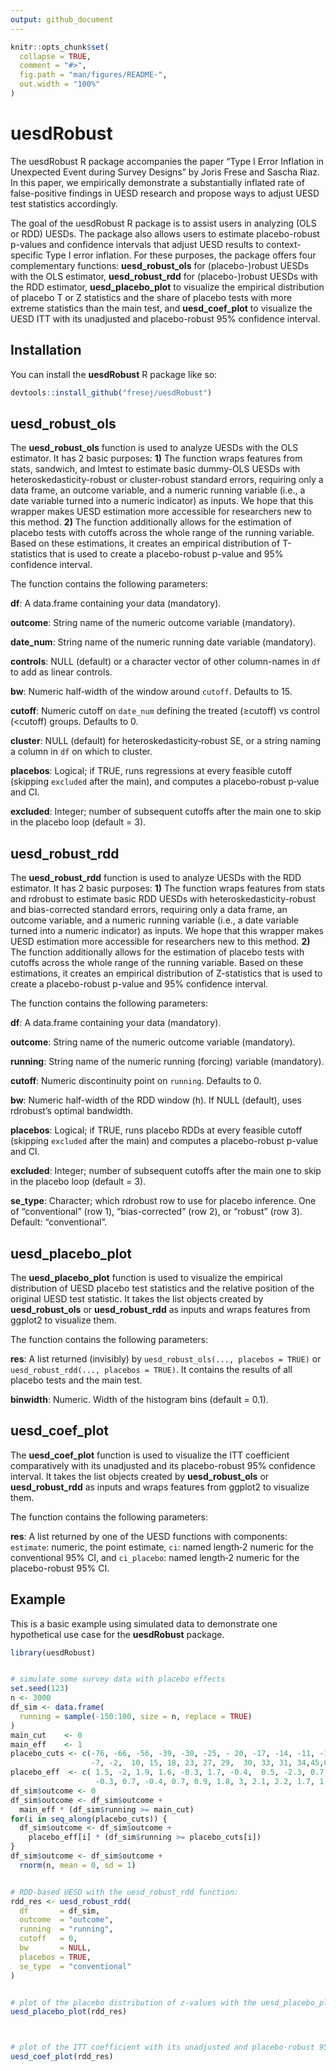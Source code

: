 ```yaml
---
output: github_document
---
```


<!-- README.md is generated from README.Rmd. Please edit that file -->

```r
knitr::opts_chunk$set(
  collapse = TRUE,
  comment = "#>",
  fig.path = "man/figures/README-",
  out.width = "100%"
)
```

# uesdRobust

<!-- badges: start -->
<!-- badges: end -->

The uesdRobust R package accompanies the paper “Type I Error Inflation in Unexpected Event during Survey Designs" by Joris Frese and Sascha Riaz. In this paper, we empirically demonstrate a substantially inflated rate of false-positive findings in UESD research and propose ways to adjust UESD test statistics accordingly.

The goal of the uesdRobust R package is to assist users in analyzing (OLS or RDD) UESDs. The package also allows users to estimate placebo-robust p-values and confidence intervals that adjust UESD results to context-specific Type I error inflation. For these purposes, the package offers four complementary functions: **uesd_robust_ols** for (placebo-)robust UESDs with the OLS estimator, **uesd_robust_rdd** for (placebo-)robust UESDs with the RDD estimator, **uesd_placebo_plot** to visualize the empirical distribution of placebo T or Z statistics and the share of placebo tests with more extreme statistics than the main test, and **uesd_coef_plot** to visualize the UESD ITT with its unadjusted and placebo-robust 95% confidence interval.

## Installation

You can install the **uesdRobust** R package like so:

``` r
devtools::install_github("fresej/uesdRobust")
```

## uesd_robust_ols

The **uesd_robust_ols** function is used to analyze UESDs with the OLS estimator. It has 2 basic purposes: **1)** The function wraps features from stats, sandwich, and lmtest to estimate basic dummy-OLS UESDs with heteroskedasticity-robust or cluster-robust standard errors, requiring only a data frame, an outcome variable, and a numeric running variable (i.e., a date variable turned into a numeric indicator) as inputs. We hope that this wrapper makes UESD estimation more accessible for researchers new to this method. **2)** The function additionally allows for the estimation of placebo tests with cutoffs across the whole range of the running variable. Based on these estimations, it creates an empirical distribution of T-statistics that is used to create a placebo-robust p-value and 95% confidence interval.

The function contains the following parameters:

**df**: A data.frame containing your data (mandatory).

**outcome**: String name of the numeric outcome variable (mandatory).

**date_num**: String name of the numeric running date variable (mandatory).

**controls**: NULL (default) or a character vector of other column-names in `df` to add as linear controls.

**bw**: Numeric half‐width of the window around `cutoff`. Defaults to 15.

**cutoff**: Numeric cutoff on `date_num` defining the treated (≥cutoff) vs control (<cutoff) groups. Defaults to 0.

**cluster**: NULL (default) for heteroskedasticity‐robust SE, or a string naming a column in `df` on which to cluster.

**placebos**: Logical; if TRUE, runs regressions at every feasible cutoff (skipping `excluded` after the main), and computes a placebo‐robust p‐value and CI.

**excluded**: Integer; number of subsequent cutoffs after the main one to skip in the placebo loop (default = 3).



## uesd_robust_rdd

The **uesd_robust_rdd** function is used to analyze UESDs with the RDD estimator. It has 2 basic purposes: **1)** The function wraps features from stats and rdrobust to estimate basic RDD UESDs with heteroskedasticity-robust and bias-corrected standard errors, requiring only a data frame, an outcome variable, and a numeric running variable (i.e., a date variable turned into a numeric indicator) as inputs. We hope that this wrapper makes UESD estimation more accessible for researchers new to this method. **2)** The function additionally allows for the estimation of placebo tests with cutoffs across the whole range of the running variable. Based on these estimations, it creates an empirical distribution of Z-statistics that is used to create a placebo-robust p-value and 95% confidence interval.

The function contains the following parameters:

**df**: A data.frame containing your data (mandatory).

**outcome**: String name of the numeric outcome variable (mandatory).

**running**: String name of the numeric running (forcing) variable (mandatory).

**cutoff**: Numeric discontinuity point on `running`. Defaults to 0.

**bw**: Numeric half-width of the RDD window (h). If NULL (default), uses rdrobust’s optimal bandwidth.

**placebos**: Logical; if TRUE, runs placebo RDDs at every feasible cutoff (skipping `excluded` after the main) and computes a placebo-robust p-value and CI.

**excluded**: Integer; number of subsequent cutoffs after the main one to skip in the placebo loop (default = 3).

**se_type**: Character; which rdrobust row to use for placebo inference. One of
    "conventional" (row 1), "bias-corrected" (row 2), or "robust" (row 3).  Default: "conventional".
    
    
## uesd_placebo_plot

The **uesd_placebo_plot** function is used to visualize the empirical distribution of UESD placebo test statistics and the relative position of the original UESD test statistic. It takes the list objects created by **uesd_robust_ols** or **uesd_robust_rdd** as inputs and wraps features from ggplot2 to visualize them.

The function contains the following parameters:

**res**: A list returned (invisibly) by `uesd_robust_ols(..., placebos = TRUE)`
             or `uesd_robust_rdd(..., placebos = TRUE)`. It contains the results of all placebo tests and the main test.
             
**binwidth**: Numeric. Width of the histogram bins (default = 0.1).



## uesd_coef_plot

The **uesd_coef_plot** function is used to visualize the ITT coefficient comparatively with its unadjusted and its placebo-robust 95% confidence interval. It takes the list objects created by **uesd_robust_ols** or **uesd_robust_rdd** as inputs and wraps features from ggplot2 to visualize them.

The function contains the following parameters:

**res**: A list returned by one of the UESD functions with components: `estimate`: numeric, the point estimate, `ci`: named length‐2 numeric for the conventional 95% CI, and `ci_placebo`: named length‐2 numeric for the placebo-robust 95% CI.
             


## Example

This is a basic example using simulated data to demonstrate one hypothetical use case for the **uesdRobust** package.


```r
library(uesdRobust)


# simulate some survey data with placebo effects
set.seed(123)
n <- 3000
df_sim <- data.frame(
  running = sample(-150:100, size = n, replace = TRUE)
)
main_cut    <- 0
main_eff    <- 1
placebo_cuts <- c(-76, -66, -56, -39, -30, -25, - 20, -17, -14, -11, -10, 
                  -7, -2,  10, 15, 18, 23, 27, 29,  30, 33, 31, 34,45,66,76)
placebo_eff  <- c( 1.5, -2, 1.9, 1.6, -0.3, 1.7, -0.4,  0.5, -2.3, 0.7, -0.4,  0.5, 
                   -0.3, 0.7, -0.4, 0.7, 0.9, 1.8, 3, 2.1, 2.2, 1.7, 1.1, 1.2, 1, -1)
df_sim$outcome <- 0
df_sim$outcome <- df_sim$outcome +
  main_eff * (df_sim$running >= main_cut)
for(i in seq_along(placebo_cuts)) {
  df_sim$outcome <- df_sim$outcome +
    placebo_eff[i] * (df_sim$running >= placebo_cuts[i])
}
df_sim$outcome <- df_sim$outcome +
  rnorm(n, mean = 0, sd = 1)


# RDD‐based UESD with the uesd_robust_rdd function:
rdd_res <- uesd_robust_rdd(
  df       = df_sim,
  outcome  = "outcome",
  running  = "running",
  cutoff   = 0,
  bw       = NULL,               
  placebos = TRUE,
  se_type  = "conventional"
)


# plot of the placebo distribution of z‐values with the uesd_placebo_plot function:
uesd_placebo_plot(rdd_res)



# plot of the ITT coefficient with its unadjusted and placebo-robust 95% confidence interval:
uesd_coef_plot(rdd_res)


```



